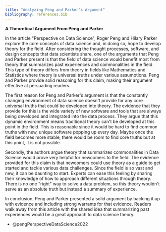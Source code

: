 ---
title: "Analyzing Peng and Parker's Argument"
bibliography: references.bib
---

**A Theoretical Argument From Peng and Parker**

In the article \"Perspective on Data Science\", Roger Peng and Hilary Parker explore the core concepts of data science and, in doing so, hope to develop theory for the field. After considering the thought processes, software, and design concepts that data scientists share, one of the arguments that Peng and Parker present is that the field of data science would benefit most from theory that summarizes past experiences and commonalities in the field. This type of theory differs from theory in fields like Mathematics and Statistics where theory is universal truths under various assumptions. Peng and Parker provide solid reasoning for this claim, making their argument effective at persuading readers. 

The first reason for Peng and Parker\'s argument is that the constantly changing environment of data science doesn\'t provide for any core universal truths that could be developed into theory. The evidence that they provide for this is the wide variety of new software and tools that are always being developed and integrated into the data process. They argue that this dynamic environment means traditional theory can\'t be developed at this point in the field. This is reasonable since it would be hard to find common truths with new, unique software popping up every day. Maybe once the field becomes more stable, there would be room to find core truths but at this point, it is not possible. 

Secondly, the authors argue theory that summarizes commonalities in Data Science would prove very helpful for newcomers to the field. The evidence provided for this claim is that newcomers could use theory as a guide to get started and tackle various data challenges. Since the field is so vast and new, it can be daunting to start. Experts can ease this feeling by sharing their knowledge of how to approach different situations through theory. There is no one \"right\" way to solve a data problem, so this theory wouldn\'t serve as an absolute truth but instead a summary of experience.

In conclusion, Peng and Parker presented a solid argument by backing it up with evidence and including strong warrants for that evidence. Readers walk away from this article with the shared idea that summarizing past experiences would be a great approach to data science theory.

-   @pengPerspectiveDataScience2022
